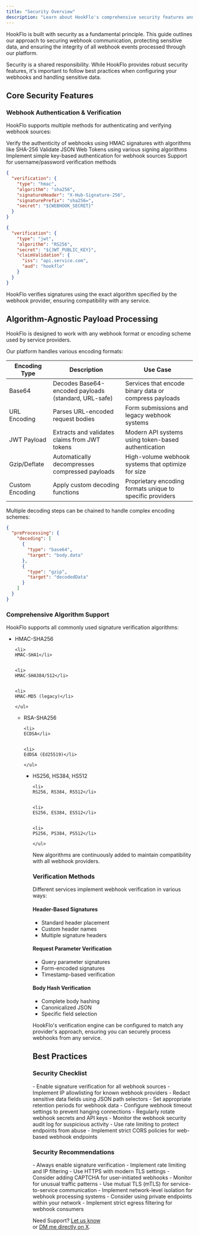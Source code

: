 ```yaml
---
title: "Security Overview"
description: "Learn about HookFlo's comprehensive security features and algorithm-agnostic payload processing"
---
```


HookFlo is built with security as a fundamental principle. This guide outlines our approach to securing webhook communication, protecting sensitive data, and ensuring the integrity of all webhook events processed through our platform.

<Note>
  Security is a shared responsibility. While HookFlo provides robust security features, it's important to follow best practices when configuring your webhooks and handling sensitive data.
</Note>

## Core Security Features

### Webhook Authentication & Verification

HookFlo supports multiple methods for authenticating and verifying webhook sources:

<CardGroup cols={2}>
  <Card title="HMAC Signature Verification" icon="shield-check">
    Verify the authenticity of webhooks using HMAC signatures with algorithms like SHA-256
  </Card>
  <Card title="JWT Validation" icon="key">
    Validate JSON Web Tokens using various signing algorithms
  </Card>
  <Card title="API Keys" icon="lock">
    Implement simple key-based authentication for webhook sources
  </Card>
  <Card title="Basic Authentication" icon="user-lock">
    Support for username/password verification methods
  </Card>
</CardGroup>

<CodeGroup>

```json HMAC Configuration
{
  "verification": {
    "type": "hmac",
    "algorithm": "sha256",
    "signatureHeader": "X-Hub-Signature-256",
    "signaturePrefix": "sha256=",
    "secret": "${WEBHOOK_SECRET}"
  }
}
```


```json JWT Configuration
{
  "verification": {
    "type": "jwt",
    "algorithm": "RS256",
    "secret": "${JWT_PUBLIC_KEY}",
    "claimValidation": {
      "iss": "api.service.com",
      "aud": "hookflo"
    }
  }
}
```

</CodeGroup>

HookFlo verifies signatures using the exact algorithm specified by the webhook provider, ensuring compatibility with any service.

## Algorithm-Agnostic Payload Processing

HookFlo is designed to work with any webhook format or encoding scheme used by service providers.

Our platform handles various encoding formats:

| Encoding Type   | Description                                          | Use Case                                                  |
| --------------- | ---------------------------------------------------- | --------------------------------------------------------- |
| Base64          | Decodes Base64-encoded payloads (standard, URL-safe) | Services that encode binary data or compress payloads     |
| URL Encoding    | Parses URL-encoded request bodies                    | Form submissions and legacy webhook systems               |
| JWT Payload     | Extracts and validates claims from JWT tokens        | Modern API systems using token-based authentication       |
| Gzip/Deflate    | Automatically decompresses compressed payloads       | High-volume webhook systems that optimize for size        |
| Custom Encoding | Apply custom decoding functions                      | Proprietary encoding formats unique to specific providers |

Multiple decoding steps can be chained to handle complex encoding schemes:

```json
{
  "preProcessing": {
    "decoding": [
      {
        "type": "base64",
        "target": "body.data"
      },
      {
        "type": "gzip",
        "target": "decodedData"
      }
    ]
  }
}
```

### Comprehensive Algorithm Support

HookFlo supports all commonly used signature verification algorithms:

<CardGroup cols={3}>
  <Card title="HMAC Algorithms" icon="lock-hashtag">
    <ul>
    <li>
    HMAC-SHA256</li>

    
    <li>
    HMAC-SHA1</li>

    
    <li>
    HMAC-SHA384/512</li>

    
    <li>
    HMAC-MD5 (legacy)</li>

    </ul>
  </Card>
  <Card title="Asymmetric Algorithms" icon="key-skeleton">
    <ul>
    <li>
    RSA-SHA256</li>

    
    <li>
    ECDSA</li>

    
    <li>
    EdDSA (Ed25519)</li>

    </ul>
  </Card>
  <Card title="JWT Algorithms" icon="token">
    <ul>
    <li>
    HS256, HS384, HS512</li>

    
    <li>
    RS256, RS384, RS512</li>

    
    <li>
    ES256, ES384, ES512</li>

    
    <li>
    PS256, PS384, PS512</li>

    </ul>
  </Card>
</CardGroup>

New algorithms are continuously added to maintain compatibility with all webhook providers.

### Verification Methods

<Accordion title="Flexible Verification Strategies">
  Different services implement webhook verification in various ways:

  #### Header-Based Signatures

  - Standard header placement
  - Custom header names
  - Multiple signature headers

  #### Request Parameter Verification

  - Query parameter signatures
  - Form-encoded signatures
  - Timestamp-based verification

  #### Body Hash Verification

  - Complete body hashing
  - Canonicalized JSON
  - Specific field selection

  HookFlo's verification engine can be configured to match any provider's approach, ensuring you can securely process webhooks from any service.
</Accordion>

## Best Practices

### Security Checklist

<Check>
  - Enable signature verification for all webhook sources
  - Implement IP allowlisting for known webhook providers
  - Redact sensitive data fields using JSON path selectors
  - Set appropriate retention periods for webhook data
  - Configure webhook timeout settings to prevent hanging connections
  - Regularly rotate webhook secrets and API keys
  - Monitor the webhook security audit log for suspicious activity
  - Use rate limiting to protect endpoints from abuse
  - Implement strict CORS policies for web-based webhook endpoints
</Check>

### Security Recommendations

<Accordion title="For Public-Facing Endpoints">
  - Always enable signature verification
  - Implement rate limiting and IP filtering
  - Use HTTPS with modern TLS settings
  - Consider adding CAPTCHA for user-initiated webhooks
  - Monitor for unusual traffic patterns
</Accordion>

<Accordion title="For Internal Systems">
  - Use mutual TLS (mTLS) for service-to-service communication
  - Implement network-level isolation for webhook processing systems
  - Consider using private endpoints within your network
  - Implement strict egress filtering for webhook consumers
</Accordion>


Need Support? [Let us know](mailto:support@hookflo.dev)\
or [DM me directly on X](https://x.com/Prateek53788134).
